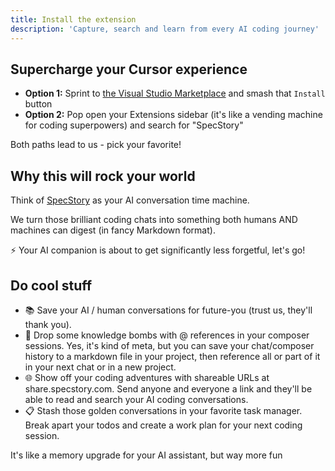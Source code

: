 ```yaml
---
title: Install the extension
description: 'Capture, search and learn from every AI coding journey'
---
```


## Supercharge your Cursor experience

- **Option 1:** Sprint to [the Visual Studio Marketplace](http://get.specstory.com/cursor-extension) and smash that `Install` button
- **Option 2:** Pop open your Extensions sidebar (it's like a vending machine for coding superpowers) and search for "SpecStory"

Both paths lead to us - pick your favorite!

## Why this will rock your world

Think of [SpecStory](https://specstory.com) as your AI conversation time machine. 

We turn those brilliant coding chats into something both humans AND machines can digest (in fancy Markdown format).

⚡ Your AI companion is about to get significantly less forgetful, let's go!


## Do cool stuff 

- 📚 Save your AI / human conversations for future-you (trust us, they'll thank you).
- 🧠 Drop some knowledge bombs with @ references in your composer sessions. Yes, it's kind of meta, but you can save your chat/composer history to a markdown file in your project, then reference all or part of it in your next chat or in a new project.
- 🌐 Show off your coding adventures with shareable URLs at share.specstory.com. Send anyone and everyone a link and they'll be able to read and search your AI coding conversations.
- 📋 Stash those golden conversations in your favorite task manager. Break apart your todos and create a work plan for your next coding session.

It's like a memory upgrade for your AI assistant, but way more fun